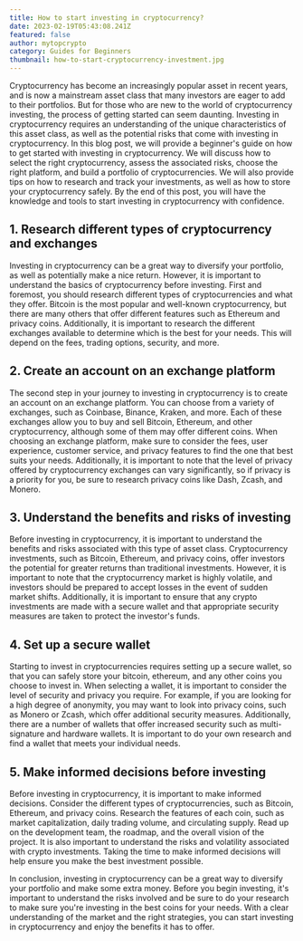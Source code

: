 ```yaml
---
title: How to start investing in cryptocurrency?
date: 2023-02-19T05:43:08.241Z
featured: false
author: mytopcrypto
category: Guides for Beginners
thumbnail: how-to-start-cryptocurrency-investment.jpg
---
```

Cryptocurrency has become an increasingly popular asset in recent years, and is now a mainstream asset class that many investors are eager to add to their portfolios. But for those who are new to the world of cryptocurrency investing, the process of getting started can seem daunting. Investing in cryptocurrency requires an understanding of the unique characteristics of this asset class, as well as the potential risks that come with investing in cryptocurrency. In this blog post, we will provide a beginner's guide on how to get started with investing in cryptocurrency. We will discuss how to select the right cryptocurrency, assess the associated risks, choose the right platform, and build a portfolio of cryptocurrencies. We will also provide tips on how to research and track your investments, as well as how to store your cryptocurrency safely. By the end of this post, you will have the knowledge and tools to start investing in cryptocurrency with confidence.

## 1. Research different types of cryptocurrency and exchanges

Investing in cryptocurrency can be a great way to diversify your portfolio, as well as potentially make a nice return. However, it is important to understand the basics of cryptocurrency before investing. First and foremost, you should research different types of cryptocurrencies and what they offer. Bitcoin is the most popular and well-known cryptocurrency, but there are many others that offer different features such as Ethereum and privacy coins. Additionally, it is important to research the different exchanges available to determine which is the best for your needs. This will depend on the fees, trading options, security, and more.

## 2. Create an account on an exchange platform

The second step in your journey to investing in cryptocurrency is to create an account on an exchange platform. You can choose from a variety of exchanges, such as Coinbase, Binance, Kraken, and more. Each of these exchanges allow you to buy and sell Bitcoin, Ethereum, and other cryptocurrency, although some of them may offer different coins. When choosing an exchange platform, make sure to consider the fees, user experience, customer service, and privacy features to find the one that best suits your needs. Additionally, it is important to note that the level of privacy offered by cryptocurrency exchanges can vary significantly, so if privacy is a priority for you, be sure to research privacy coins like Dash, Zcash, and Monero.

## 3. Understand the benefits and risks of investing

Before investing in cryptocurrency, it is important to understand the benefits and risks associated with this type of asset class. Cryptocurrency investments, such as Bitcoin, Ethereum, and privacy coins, offer investors the potential for greater returns than traditional investments. However, it is important to note that the cryptocurrency market is highly volatile, and investors should be prepared to accept losses in the event of sudden market shifts. Additionally, it is important to ensure that any crypto investments are made with a secure wallet and that appropriate security measures are taken to protect the investor's funds.

## 4. Set up a secure wallet

Starting to invest in cryptocurrencies requires setting up a secure wallet, so that you can safely store your bitcoin, ethereum, and any other coins you choose to invest in. When selecting a wallet, it is important to consider the level of security and privacy you require. For example, if you are looking for a high degree of anonymity, you may want to look into privacy coins, such as Monero or Zcash, which offer additional security measures. Additionally, there are a number of wallets that offer increased security such as multi-signature and hardware wallets. It is important to do your own research and find a wallet that meets your individual needs.

## 5. Make informed decisions before investing

Before investing in cryptocurrency, it is important to make informed decisions. Consider the different types of cryptocurrencies, such as Bitcoin, Ethereum, and privacy coins. Research the features of each coin, such as market capitalization, daily trading volume, and circulating supply. Read up on the development team, the roadmap, and the overall vision of the project. It is also important to understand the risks and volatility associated with crypto investments. Taking the time to make informed decisions will help ensure you make the best investment possible.

In conclusion, investing in cryptocurrency can be a great way to diversify your portfolio and make some extra money. Before you begin investing, it's important to understand the risks involved and be sure to do your research to make sure you're investing in the best coins for your needs. With a clear understanding of the market and the right strategies, you can start investing in cryptocurrency and enjoy the benefits it has to offer.